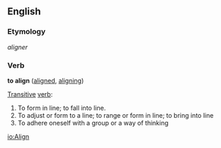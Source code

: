==English==

===Etymology===
{{F.}} ''aligner''

===Verb===
'''to align'''  ([[aligned]], [[aligning]])

[[Transitive]] [[verb]]:
#To form in line; to fall into line.
#To adjust or form to a line; to range or form in line; to bring into line
#To adhere oneself with a group or a way of thinking

[[io:Align]]
